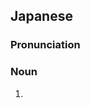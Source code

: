 ==Japanese==
{{ja-kanjitab|yomi=k|かま|き|o2=り}}

===Pronunciation===
{{ja-pron|acc=a|y=k|かまきり}}

===Noun===
{{ja-noun|かまきり|カマキリ}}

# {{altspell|蟷螂|lang=ja||[[mantis]]}}